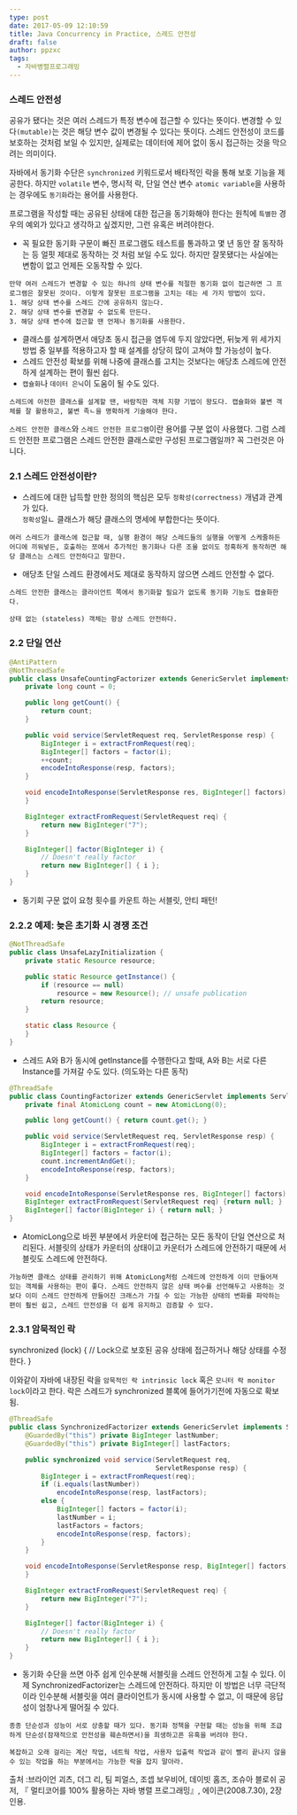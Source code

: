 ```yaml
---
type: post
date: 2017-05-09 12:10:59
title: Java Concurrency in Practice, 스레드 안전성
draft: false
author: ppzxc
tags:
  - 자바병렬프로그래밍
---
```


### 스레드 안전성

공유가 됐다는 것은 여러 스레드가 특정 변수에 접근할 수 있다는 뜻이다.
변경할 수 있다`(mutable)`는 것은 해당 변수 값이 변경될 수 있다는 뜻이다.
스레드 안전성이 코드를 보호하는 것처럼 보일 수 있지만, 실제로는 데이터에 제어 없이 동시
접근하는 것을 막으려는 의미이다.

자바에서 동기화 수단은 `synchronized` 키워드로서 배타적인 락을 통해 보호 기능을 제공한다.
하지만 `volatile` 변수, 명시적 락, 단일 연산 변수 `atomic variable`을 사용하는 경우에도
`동기화`라는 용어를 사용한다.

프로그램을 작성할 때는 공유된 상태에 대한 접근을 동기화해야 한다는 원칙에 `특별한` 경우의 예외가 있다고 생각하고 싶겠지만, 그런 유혹은 버려야한다.

- 꼭 필요한 동기화 구문이 빠진 프로그램도 테스트를 통과하고 몇 년 동안 잘 동작하는 등 얼핏 제대로 동작하는 것 처럼 보일 수도 있다. 하지만 잘못됐다는 사실에는 변함이 없고 언제든 오동작할 수 있다.

```
만약 여러 스레드가 변경할 수 있는 하나의 상태 변수를 적절한 동기화 없이 접근하면 그 프로그램은 잘못된 것이다. 이렇게 잘못된 프로그램을 고치는 데는 세 가지 방법이 있다.
1. 해당 상태 변수를 스레드 간에 공유하지 않는다.
2. 해당 상태 변수를 변경할 수 없도록 만든다.
3. 해당 상태 변수에 접근할 땐 언제나 동기화를 사용한다.
```

- 클래스를 설계하면서 애당초 동시 접근을 염두에 두지 않았다면, 뒤늦게 위 세가지 방법 중 일부를 적용하고자 할 때 설계를 상당히 많이 고쳐야 할 가능성이 높다.
- 스레드 안전성 확보를 위해 나중에 클래스를 고치는 것보다는 애당초 스레드에 안전하게 설계하는 편이 훨씬 쉽다.
- `캡슐화`나 `데이터 은닉`이 도움이 될 수도 있다.

```
스레드에 아전한 클래스를 설계할 땐, 바람직한 객체 지향 기법이 왕도다. 캡슐화와 불변 객체를 잘 활용하고, 불변 족ㄴ을 명확하게 기술해야 한다.
```

`스레드 안전한 클래스`와 `스레드 안전한 프로그램`이란 용어를 구분 없이 사용했다. 그럼 스레드 안전한 프로그램은 스레드 안전한 클래스로만 구성된 프로그램일까? 꼭 그런것은 아니다.

### 2.1 스레드 안전성이란?

- 스레드에 대한 납득할 만한 정의의 핵심은 모두 `정확성(correctness)` 개념과 관계가 있다.  
  `정확성`일ㄴ 클래스가 해당 클래스의 명세에 부합한다는 뜻이다.

```
여러 스레드가 클래스에 접근할 때, 실행 환경이 해당 스레드들의 실행을 어떻게 스케줄하든 어디에 끼워넣든, 호출하는 쪼에서 추가적인 동기화나 다른 조율 없이도 정혹하게 동작하면 해당 클래스는 스레드 안전하다고 말한다.
```

- 애당초 단일 스레드 환경에서도 제대로 동작하지 않으면 스레드 안전할 수 없다.

```
스레드 안전한 클래스는 클라이언트 쪽에서 동기화할 필요가 없도록 동기화 기능도 캡슐화한다.
```

```
상태 없는 (stateless) 객체는 항상 스레드 안전하다.
```

### 2.2 단일 연산

```java
@AntiPattern
@NotThreadSafe
public class UnsafeCountingFactorizer extends GenericServlet implements Servlet {
    private long count = 0;

    public long getCount() {
        return count;
    }

    public void service(ServletRequest req, ServletResponse resp) {
        BigInteger i = extractFromRequest(req);
        BigInteger[] factors = factor(i);
        ++count;
        encodeIntoResponse(resp, factors);
    }

    void encodeIntoResponse(ServletResponse res, BigInteger[] factors) {
    }

    BigInteger extractFromRequest(ServletRequest req) {
        return new BigInteger("7");
    }

    BigInteger[] factor(BigInteger i) {
        // Doesn't really factor
        return new BigInteger[] { i };
    }
}
```

- 동기회 구문 없이 요청 횟수를 카운트 하는 서블릿, 안티 패턴!

### 2.2.2 예제: 늦은 초기화 시 경쟁 조건

```java
@NotThreadSafe
public class UnsafeLazyInitialization {
    private static Resource resource;

    public static Resource getInstance() {
        if (resource == null)
            resource = new Resource(); // unsafe publication
        return resource;
    }

    static class Resource {
    }
}

```

- 스레드 A와 B가 동시에 getInstance를 수행한다고 할때, A와 B는 서로 다른 Instance를 가져갈 수도 있다. (의도와는 다른 동작)

```java
@ThreadSafe
public class CountingFactorizer extends GenericServlet implements Servlet {
    private final AtomicLong count = new AtomicLong(0);

    public long getCount() { return count.get(); }

    public void service(ServletRequest req, ServletResponse resp) {
        BigInteger i = extractFromRequest(req);
        BigInteger[] factors = factor(i);
        count.incrementAndGet();
        encodeIntoResponse(resp, factors);
    }

    void encodeIntoResponse(ServletResponse res, BigInteger[] factors) {}
    BigInteger extractFromRequest(ServletRequest req) {return null; }
    BigInteger[] factor(BigInteger i) { return null; }
}
```

- AtomicLong으로 바뀐 부분에서 카운터에 접근하는 모든 동작이 단일 연산으로 처리된다. 서블릿의 상태가 카운터의 상태이고 카운터가 스레드에 안전하기 때문에 서블릿도 스레드에 안전하다.

```
가능하면 클래스 상태를 관리하기 위해 AtomicLong처럼 스레드에 안전하게 이미 만들어져 있는 객체를 사용하는 편이 좋다. 스레드 안전하지 않은 상태 벼수를 선언해두고 사용하는 것보다 이미 스레드 안전하게 만들어진 크래스가 가질 수 있는 가능한 상태의 변화를 파악하는 편이 훨씬 쉽고, 스레드 안전성을 더 쉽게 유지하고 검증할 수 있다.
```

### 2.3.1 암묵적인 락

synchronized (lock) {
// Lock으로 보호된 공유 상태에 접근하거나 해당 상태를 수정한다.
}

이와같이 자바에 내장된 락을 `암묵적인 락 intrinsic lock` 혹은 `모니터 락 monitor lock`이라고 한다. 락은 스레드가 synchronized 블록에 들어가기전에 자동으로 확보됨.

```java
@ThreadSafe
public class SynchronizedFactorizer extends GenericServlet implements Servlet {
    @GuardedBy("this") private BigInteger lastNumber;
    @GuardedBy("this") private BigInteger[] lastFactors;

    public synchronized void service(ServletRequest req,
                                     ServletResponse resp) {
        BigInteger i = extractFromRequest(req);
        if (i.equals(lastNumber))
            encodeIntoResponse(resp, lastFactors);
        else {
            BigInteger[] factors = factor(i);
            lastNumber = i;
            lastFactors = factors;
            encodeIntoResponse(resp, factors);
        }
    }

    void encodeIntoResponse(ServletResponse resp, BigInteger[] factors) {
    }

    BigInteger extractFromRequest(ServletRequest req) {
        return new BigInteger("7");
    }

    BigInteger[] factor(BigInteger i) {
        // Doesn't really factor
        return new BigInteger[] { i };
    }
}

```

- 동기화 수단을 쓰면 아주 쉽게 인수분해 서블릿을 스레드 안전하게 고칠 수 있다. 이제 SynchronizedFactorizer는 스레드에 안전하다. 하지만 이 방법은 너무 극단적이라 인수분해 서블릿을 여러 클라이언트가 동시에 사용할 수 없고, 이 때문에 응답성이 엄창나게 떨어질 수 있다.

```
종종 단순성과 성능이 서로 상충할 때가 있다. 동기화 정책을 구현할 때는 성능을 위해 조급하게 단순성(잠재적으로 안전성을 훼손하면서)을 희생하고픈 유혹을 버려야 한다.
```

```
복잡하고 오래 걸리는 계산 작업, 네트웍 작업, 사용자 입출력 작업과 같이 빨리 끝나지 않을 수 있는 작업을 하는 부분에서는 가능한 락을 잡지 말아라.
```

출처 :브라이언 괴츠, 더그 리, 팀 피얼스, 조셉 보우비어, 데이빗 홈즈, 조슈아 블로쉬 공저, 『 멀티코어를 100% 활용하는 자바 병렬 프로그래밍』, 에이콘(2008.7.30), 2장 인용.
